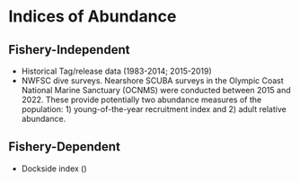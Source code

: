 # Indices of Abundance

## Fishery-Independent 

* Historical Tag/release data (1983-2014; 2015-2019)
* NWFSC dive surveys. Nearshore SCUBA surveys in the Olympic Coast National Marine Sanctuary (OCNMS) were conducted between 2015 and 2022. These provide potentially two abundance measures of the population: 1) young-of-the-year recruitment index and 2) adult relative abundance.  

## Fishery-Dependent 

* Dockside index () 